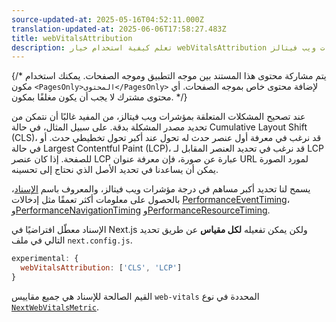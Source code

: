 ```yaml
---
source-updated-at: 2025-05-16T04:52:11.000Z
translation-updated-at: 2025-06-06T17:58:27.483Z
title: webVitalsAttribution
description: تعلم كيفية استخدام خيار webVitalsAttribution لتحديد مصدر مشكلات مؤشرات ويب فيتالز.
---
```


{/* يتم مشاركة محتوى هذا المستند بين موجه التطبيق وموجه الصفحات. يمكنك استخدام مكون `<PagesOnly>المحتوى</PagesOnly>` لإضافة محتوى خاص بموجه الصفحات. أي محتوى مشترك لا يجب أن يكون مغلفًا بمكون. */}

عند تصحيح المشكلات المتعلقة بمؤشرات ويب فيتالز، من المفيد غالبًا أن نتمكن من تحديد مصدر المشكلة بدقة.
على سبيل المثال، في حالة Cumulative Layout Shift (CLS)، قد نرغب في معرفة أول عنصر حدث له تحول عند أكبر تحول تخطيطي حدث.
أو في حالة Largest Contentful Paint (LCP)، قد نرغب في تحديد العنصر المقابل لـ LCP للصفحة.
إذا كان عنصر LCP عبارة عن صورة، فإن معرفة عنوان URL لمورد الصورة يمكن أن يساعدنا في تحديد الأصل الذي نحتاج إلى تحسينه.

يسمح لنا تحديد أكبر مساهم في درجة مؤشرات ويب فيتالز، والمعروف باسم [الإسناد](https://github.com/GoogleChrome/web-vitals/blob/4ca38ae64b8d1e899028c692f94d4c56acfc996c/README.md#attribution)،
بالحصول على معلومات أكثر تعمقًا مثل إدخالات [PerformanceEventTiming](https://developer.mozilla.org/docs/Web/API/PerformanceEventTiming)، و[PerformanceNavigationTiming](https://developer.mozilla.org/docs/Web/API/PerformanceNavigationTiming) و[PerformanceResourceTiming](https://developer.mozilla.org/docs/Web/API/PerformanceResourceTiming).

الإسناد معطّل افتراضيًا في Next.js ولكن يمكن تفعيله **لكل مقياس** عن طريق تحديد التالي في ملف `next.config.js`.

```js filename="next.config.js"
experimental: {
  webVitalsAttribution: ['CLS', 'LCP']
}
```

القيم الصالحة للإسناد هي جميع مقاييس `web-vitals` المحددة في نوع [`NextWebVitalsMetric`](https://github.com/vercel/next.js/blob/442378d21dd56d6e769863eb8c2cb521a463a2e0/packages/next/shared/lib/utils.ts#L43).